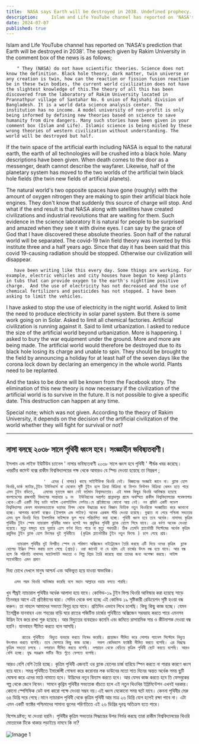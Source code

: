 ```yaml
---
title:  NASA says Earth will be destroyed in 2038. Undefined prophecy.
description:     Islam and Life YouTube channel has reported on 'NASA's prediction that Earth will be destroyed in 2038'. The speech given by Rakim University in the comment box of the news is as follows;
date: 2024-07-07
published: true
---
```


Islam and Life YouTube channel has reported on 'NASA's prediction that Earth will be destroyed in 2038'. The speech given by Rakim University in the comment box of the news is as follows;

        " They (NASA) do not have scientific theories. Science does not know the definition. Black hole theory, dark matter, twin universe or any creation is twin, how can the reaction or fission fusion reaction be in these twin bodies, the current world civilization does not have the slightest knowledge of this.The theory of all this has been discovered from the laboratory of Rakim University located in Prannathpur village of Santahar No. 6 union of Rajshahi division of Bangladesh. It is a world data science analysis center. The institution has no income. A model university of non-profit is only being informed by defining new theories based on science to save humanity from dire dangers. Many such stories have been given in your comment box (Islam and Life). Islamic science is being misled by these wrong theories of western civilization without understanding. The world will be destroyed but half.

If the twin space of the artificial earth including NASA is equal to the natural earth, the earth of all technologies will be crushed into a black hole. Many descriptions have been given. When death comes to the door as a messenger, death cannot describe the wayfarer. Likewise, half of the planetary system has moved to the two worlds of the artificial twin black hole fields (the twin new fields of artificial planets).

The natural world's two opposite spaces have gone (roughly) with the amount of oxygen nitrogen they are making to spin their artificial black hole engines. They don't know that suddenly this source of charge will stop. And what if the end result is that NASA along with satellites have created civilizations and industrial revolutions that are waiting for them. Such evidence in the science laboratory
It is natural for people to be surprised and amazed when they see it with divine eyes. I can say by the grace of God that I have discovered these absolute theories.
Soon half of the natural world will be separated.  The covid-19 twin field theory was invented by this institute three and a half years ago. Since that day it has been said that this covid 19-causing radiation should be stopped. Otherwise our civilization will disappear.

       have been writing like this every day. Some things are working. For example, electric vehicles and city houses have begun to keep plants in tubs that can provide oxygen to the earth's nighttime positive charge.  And the use of electricity has not decreased and the use of chemical fertilizers and pesticides has not stopped. I have been asking to limit the vehicles.

   I have asked to stop the use of electricity in the night world. Asked to limit the need to produce electricity in solar panel system. But there is some work going on in Solar.  Asked to limit all chemical factories. Artificial civilization is running against it. Said to limit urbanization. I asked to reduce the size of the artificial world beyond urbanization. More is happening. I asked to bury the war equipment under the ground.
More and more are being made. The artificial world would therefore be destroyed due to its black hole losing its charge and unable to spin. They should be brought to the field by announcing a holiday for at least half of the seven days like the corona lock down by declaring an emergency in the whole world. Plants need to be replanted.

And the tasks to be done will be known from the Facebook story. The elimination of this new theory is now necessary if the civilization of the artificial world is to survive in the future.
It is not possible to give a specific date. This destruction can happen at any time.

Special note; which was not given.  According to the theory of Rakim University, it depends on the decision of the artificial civilization of the world whether they will fight for survival or not?

---

##  নাসা বলছে ২০৩৮ সালে পৃথিবী ধ্বংস হবে। সংজ্ঞাহীন ভবিষ‍্যতবাণী।

ইসলাম এন্ড লাইফ ইউটিউব চ‍্যানেল ' নাসার ভবিষ‍্যতবাণী ২০৩৮ সালে ধ্বংস হবে পৃথিবী ' শীর্ষক খবর করেছে। খবরটির কমেন্ট বক্সে রাকীম বিশ্ববিদ্যালয়ের পক্ষ থেকে আবারও যে স্পিচ দেওয়া হয়েছে তা নিম্নরূপ ;

                  '  এদের ( নাসার) কাছে সাইন্টিফিক থিওরি নেই। বিজ্ঞানের সংজ্ঞাই জানে না। ব্ল‍্যাক হোল থিওরি,ডার্ক ম‍্যাটার,টুইন ইউনিভার্স বা যেকোন সৃষ্টি টুইন হলে ক্রিয়া বিক্রিয়া বা ফিশন ফিউশন বিক্রিয়া কেমন হতে পারে এসব টুইন বডিতে,   এসবের নূন‍্যতম জ্ঞান নেই বর্তমান বিশ্বসভ‍্যতার। এই সমস্ত কিছুর থিওরি আবিস্কার হয়েছে বাংলাদেশের রাজশাহী বিভাগের সান্তাহার ৬ নং  ইউনিয়নের অন্তর্গত প্রান্নাথপুর গ্রামে অবস্হিত রাকীম বিশ্ববিদ্যালয়ের গবেষণাগার থেকে।এটি একটি বিশ্ব ডাটা সাইন্স এনালাইসিস সেন্টার।যে প্রতিষ্ঠানের কোনো আয় নেই। নন প্রফিট একটি মডেল বিশ্ববিদ্যালয় কেবল মানবসভ‍্যতাকে ভয়াবহ বিপদ থেকে উদ্ধারের জন‍্য বিজ্ঞান ভিত্তিক নতুন থিওরিকে সংজ্ঞায়িত করে জানানো হচ্ছে। আপনার কমেন্ট বক্সেও (ইসলাম এন্ড লাইফ) অনেক এরকম স্টরি দেওয়া হয়েছে। বুঝতে না পেরে পশ্চিমা সভ‍্যতার এসব ভুল থিওরি দিয়ে ইসলামিক সাইন্সকে ভুল পথে পরিচালিত করা হচ্ছে। পৃথিবী ধ্বংস হবে তবে অর্ধেক। নাসাসহ কৃত্রিম পৃথিবীর টুইন স্পেস ন‍্যাচারাল পৃথিবীর সমান হলেই সব প্রযুক্তির পৃথিবী ব্ল‍্যাক হোলে পিষে যাবে। এর বর্নণা অনেক দেওয়া হয়েছে। মৃত‍্যু যমদূত হয়ে দূয়ারে এলে বর্ণনা দিতে পারে না মৃত‍্যু পথযাত্রী। ঠিক তেমনি প্ল‍্যানেটারী সিস্টেমের অর্ধেক কৃত্রিম প্রযুক্তির টুইন ব্ল‍্যাক হোল ফিল্ডের দুই পৃথিবীতে  (কৃত্রিম প্ল‍্যানেটারীর টুইন নতুন ফিল্ডে ) চলে গেছে প্রায়।
 
        ন‍্যাচারাল পৃথিবীর দুই বিপরীত স্পেস যে পরিমাণ অক্সিজেন নাইট্রোজেন তৈরি করছে এটি দিয়ে ওদের কৃত্রিম  ব্ল‍্যাক হোলের ইঞ্জিন স্পিন করায় চলে গেছে (প্রায়)। ওরা জানেই না যে হঠাৎ এই চার্জের উৎস বন্ধ হয়ে যাবে। আর বন্ধ হলে কি পরিণতি নাসাসহ স‍্যাটেলাইট সভ‍্যতা ও শিল্প বিপ্লব তৈরি করেছে যারা তাদের জন‍্য অপেক্ষা করছে। সাইন্স ল‍্যাবেটরীতে এমন প্রমাণ
দিব‍্য চোখে দেখলে মানুষ আশ্চর্য এবং অভিভুত হয়ে যাওয়া স্বাভাবিক।

       এসব পরম থিওরি আবিস্কার করেছি বলে মহান আল্লাহর দয়ায় বলতে পারছি।
খুব শীঘ্রই ন‍্যাচারাল পৃথিবীর অর্ধেক আলাদা হয়ে যাবে।  কোভিড-১৯ টুইন ফিল্ড থিওরি আবিস্কার করা হয়েছে সাড়ে তিনবছর আগে এই প্রতিষ্ঠানের দ্বারা। সেদিন থেকে বলা হচ্ছে এই কোভিড ১৯ সৃষ্টিকারী রেডিয়েশন সৃষ্টি হওয়া বন্ধ করুন। তা নাহলে আমাদের সভ‍্যতা বিলুপ্ত হয়ে যাবে। প্রতিদিন এভাবে লিখে চলেছি। কিছু কিছু কাজ হচ্ছে। যেমন ইলেক্ট্রিক যানবাহন এবং শহরের বাড়ি ঘরে রাতের পজিটিভ চার্জের পৃথিবীতে  অক্সিজেন সরবরাহ করতে পারে এমনসব উদ্ভিদ টবে করে রাখা শুরু হয়েছে।  আর বিদ‍্যুতের ব‍্যবহারও কমেনি এবং জমিতে রাসায়নিক সার ও কীটনাশক দেওয়া বন্ধ হয়নি। যানবাহন সীমিত করতে বলে আসছি।

          রাতের পৃথিবীতে  বিদ‍্যুত ব‍্যবহার করতে নিষেধ করেছি। প্রয়োজন সীমিত করে সোলার প‍্যানেল সিস্টেমে বিদ‍্যুত উৎপাদন করতে বলেছি। তবে সোলারে কিছু কাজ হচ্ছে।  সকল কেমিক্যাল ফ‍্যাক্টরী সীমিত করতে বলেছি। এর বিরূদ্ধে কৃত্রিম সভ‍্যতা চলছে । নগরায়ন সীমিত করতে বলেছি। নগরায়ন থেকে বেড়িয়ে কৃত্রিম পৃথিবী ছোট করতে বলেছি। আরও বেশি হচ্ছে। যুদ্ধ সরঞ্জাম মাটির নীচে পুঁতে ফেলতে বলেছি।
আরও বেশি বেশি তৈরি  হচ্ছে। কৃত্রিম পৃথিবী এজন‍্যই ওর ব্ল‍্যাক হোলের চার্জ হারিয়ে স্পিন করতে না পারার কারণে ধ্বংস হয়ে যাবে। সমগ্র পৃথিবীতে ইমার্জেন্সী গোষনা করে করোনার লক ডাউনের মতো সাত দিনের অন্তত অর্ধেক সময় ছুটি ঘোষনা করে এদের মাঠে নামাতে হবে। উদ্ভিদের নতূন বিন‍্যাস করতে হবে। আর যেসব কাজ করতে হবে তি ফেসবুকের গল্প থেকে জেনে নিবেন। সামনে কৃথ্রিম পৃথিবীর সভ‍‍্যতাক বাঁচতে হলে এই নতুন থিওথির ইম্লিমিন্টেশন এখনই দরকার।
কোনো স্পেসিফিক ডেট বলা কারো পক্ষে দেওয়া সম্ভব নয়।এই ধ্বংস যেকোনো সময় ঘটে যাবে। কেননা পৃথিবীর মেরু ৬৪ ডিগ্রি সরে গেছে।মানে ন‍্যাচারাল পৃথিবী থেকে কৃত্রিম পৃথিবী আর মাত্র ২৬ ডিগ্রি যোগ হলেই রক্ষা পাবে না। এটা এমন একটি ফ‍্যাক্টর পশ্চিমাদের সামান‍্য ভুলের পরিণতিতে  এই ২৬  ডিগ্রির দূরত্ব অতিক্রম হতে পারে।

বিশেষ দ্রষ্টব‍্য; যা দেওয়া হয়নি।  পৃথিবীর কৃত্রিম সভ‍্যতার সিদ্ধান্তের উপর নির্ভর করছে তারা রাকীম বিশ্ববিদ্যালয়ের থিওরি মোতাবেক টিকে থাকার লড়াইয়ে নামবে কি না?

![Image 1]( https://github.com/arifalmas/Rakim-University/blob/main/public/2024-07-07.jpg?raw=true )
